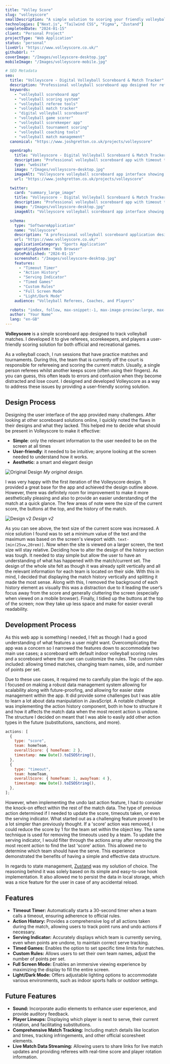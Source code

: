 ```yaml
---
title: "Volley Score"
slug: "volleyscore"
smallDescription: "A simple solution to scoring your friendly volleyball games."
technologies: ["Next.js", "Tailwind CSS", "Figma", "Zustand"]
completedDate: "2024-01-15"
client: "Personal Project"
projectType: "Web Application"
status: "personal"
liveUrl: "https://www.volleyscore.co.uk/"
githubUrl: ""
coverImage: "/Images/volleyscore-desktop.jpg"
mobileImage: "/Images/volleyscore-mobile.jpg"

# SEO Metadata
seo:
  title: "Volleyscore - Digital Volleyball Scoreboard & Match Tracker"
  description: "Professional volleyball scoreboard app designed for referees, coaches, and players. Track matches, manage timeouts, and maintain accurate scoring with ease."
  keywords:
    - "volleyball scoreboard app"
    - "volleyball scoring system"
    - "volleyball referee tools"
    - "volleyball match tracker"
    - "digital volleyball scoreboard"
    - "volleyball game scorer"
    - "volleyball scorekeeper app"
    - "volleyball tournament scoring"
    - "volleyball coaching tools"
    - "volleyball match management"
  canonical: "https://www.joshgretton.co.uk/projects/volleyscore"

  openGraph:
    title: "Volleyscore - Digital Volleyball Scoreboard & Match Tracker"
    description: "Professional volleyball scoreboard app with timeout timers, action history, and custom rules. Perfect for referees, coaches, and tournament organisers."
    type: "website"
    image: "/Images/volleyscore-desktop.jpg"
    imageAlt: "Volleyscore volleyball scoreboard app interface showing match score and controls"
    url: "https://www.joshgretton.co.uk/projects/volleyscore"

  twitter:
    card: "summary_large_image"
    title: "Volleyscore - Digital Volleyball Scoreboard & Match Tracker"
    description: "Professional volleyball scoreboard app with timeout timers, action history, and custom rules. Perfect for referees, coaches, and tournament organisers."
    image: "/Images/volleyscore-desktop.jpg"
    imageAlt: "Volleyscore volleyball scoreboard app interface showing match score and controls"

  schema:
    type: "SoftwareApplication"
    name: "Volleyscore"
    description: "A professional volleyball scoreboard application designed for referees, coaches, and players to track matches with timeout timers, action history, and custom scoring rules."
    url: "https://www.volleyscore.co.uk/"
    applicationCategory: "Sports Application"
    operatingSystem: "Web Browser"
    datePublished: "2024-01-15"
    screenshot: "/Images/volleyscore-desktop.jpg"
    features:
      - "Timeout Timer"
      - "Action History"
      - "Serving Indicator"
      - "Timed Games"
      - "Custom Rules"
      - "Full Screen Mode"
      - "Light/Dark Mode"
    audience: "Volleyball Referees, Coaches, and Players"

  robots: "index, follow, max-snippet:-1, max-image-preview:large, max-video-preview:-1"
  author: "Your Name"
  lang: "en-GB"
---
```


**Volleyscore** is a simple scoreboard app designed to track volleyball matches. I developed it to give referees, scorekeepers, and players a user-friendly scoring solution for both official and recreational games.

As a volleyball coach, I run sessions that have practice matches and tournaments. During this, the team that is currently off the court is responsible for refereeing and scoring the current match. Usually, a single person referees whilst another keeps score (often using their fingers). As you can guess, this often leads to errors and confusion when they become distracted and lose count. I designed and developed Volleyscore as a way to address these issues by providing a user-friendly scoring solution.

## Design Process

Designing the user interface of the app provided many challenges. After looking at other scoreboard solutions online, I quickly noted the flaws in their designs and what they lacked. This helped me to decide what should be present in Volleyscore to make it effective:

- **Simple**: only the relevant information to the user needed to be on the screen at all times
- **User-friendly**: it needed to be intuitive; anyone looking at the screen needed to understand how it works.
- **Aesthetic**: a smart and elegant design

![Original Design](Images/projects/volleyscore/Volleyscore-v1.jpg)
_My original design._

I was very happy with the first iteration of the Volleyscore design. It provided a great base for the app and achieved the design outline above. However, there was definitely room for improvement to make it more aesthetically pleasing and also to provide an easier understanding of the match at a quick glance. The few areas of note were the size of the current score, the buttons at the top, and the history of the match.

![Design v2](Images/projects/volleyscore/Volleyscore-v2.jpg)
_Design v2_

As you can see above, the text size of the current score was increased. A nice solution I found was to set a minimum value of the text and the maximum was based on the screen's viewport width. `text-[min(25vw,20rem)]`. Now when the site is viewed on a larger screen, the text size will stay relative. Deciding how to alter the design of the history section was tough. It needed to stay simple but allow the user to have an understanding of what has happened with the match/current set. The design of the whole site felt as though it was already split vertically and all the relevant information for each team is located on their side. With this in mind, I decided that displaying the match history vertically and splitting it made the most sense. Along with this, I removed the background of each history element as visually this was a distraction due to it leading the user’s focus away from the score and generally cluttering the screen (especially when viewed on a mobile browser). Finally, I tidied up the buttons at the top of the screen; now they take up less space and make for easier overall readability.

## Development Process

As this web app is something I needed, I felt as though I had a good understanding of what features a user might want. Overcomplicating the app was a concern so I narrowed the features down to accommodate two main use cases; a scoreboard with default indoor volleyball scoring rules and a scoreboard where the user can customize the rules. The custom rules included: allowing timed matches, changing team names, side, and number of points per set.

Due to these use cases, it required me to carefully plan the logic of the app. I focused on making a robust data management system allowing for scalability along with future-proofing, and allowing for easier state management within the app. It did provide some challenges but I was able to learn a lot about data manipulation in JavaScript. A notable challenge was implementing the action history component, both in how to structure it and how it affects the match data when the most recent action is undone.
The structure I decided on meant that I was able to easily add other action types in the future (substitutions, sanctions, and more).

```javascript
actions: [
  {
    type: "score",
    team: homeTeam,
    overallScore: { homeTeam: 2 },
    timestamp: new Date().toISOString(),
  },
  {
    type: "timeout",
    team: homeTeam,
    overallScore: { homeTeam: 1, awayTeam: 4 },
    timestamp: new Date().toISOString(),
  },
];
```

However, when implementing the undo last action feature, I had to consider the knock-on effect within the rest of the match data. The type of previous action determined if I needed to update the score, timeouts taken, or even the serving indicator. What started out as a challenging feature proved to be a lot simpler than previously thought. If a 'score' action was removed, I could reduce the score by 1 for the team set within the object key. The same technique is used for removing the timeouts used by a team. To update the serving indicator, I would filter through the actions array after removing the most recent action to find the last 'score' action. This allowed me to determine which team should have the serve. This experience demonstrated the benefits of having a simple and effective data structure.

In regards to state management, [Zustand](https://docs.pmnd.rs/zustand/getting-started/introduction) was my solution of choice. The reasoning behind it was solely based on its simple and easy-to-use hook implementation. It also allowed me to persist the data in local storage, which was a nice feature for the user in case of any accidental reload.

## Features

- **Timeout Timer:** Automatically starts a 30-second timer when a team calls a timeout, ensuring adherence to official rules.
- **Action History:** Provides a comprehensive log of all actions taken during the match, allowing users to track point runs and undo actions if necessary.
- **Serving Indicator:** Accurately displays which team is currently serving, even when points are undone, to maintain correct serve tracking.
- **Timed Games:** Enables the option to set specific time limits for matches.
- **Custom Rules:** Allows users to set their own team names, adjust the number of points per set.
- **Full Screen Mode:** Enables an immersive viewing experience by maximizing the display to fill the entire screen.
- **Light/Dark Mode:** Offers adjustable lighting options to accommodate various environments, such as indoor sports halls or outdoor settings.

## Future Features

- **Sound:** Incorporate audio elements to enhance user experience, and provide auditory feedback.
- **Player Lineups:** Displaying which player is next to serve, their current rotation, and facilitating substitutions.
- **Comprehensive Match Tracking:** Including match details like location and times, tracking infringements, and other official scoresheet elements.
- **Live Match Data Streaming:** Allowing users to share links for live match updates and providing referees with real-time score and player rotation information.
